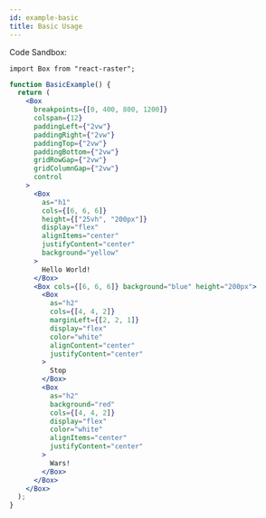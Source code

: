 ```yaml
---
id: example-basic
title: Basic Usage
---
```


Code Sandbox:

```tsx
import Box from "react-raster";
```

```jsx live
function BasicExample() {
  return (
    <Box
      breakpoints={[0, 400, 800, 1200]}
      colspan={12}
      paddingLeft={"2vw"}
      paddingRight={"2vw"}
      paddingTop={"2vw"}
      paddingBottom={"2vw"}
      gridRowGap={"2vw"}
      gridColumnGap={"2vw"}
      control
    >
      <Box
        as="h1"
        cols={[6, 6, 6]}
        height={["25vh", "200px"]}
        display="flex"
        alignItems="center"
        justifyContent="center"
        background="yellow"
      >
        Hello World!
      </Box>
      <Box cols={[6, 6, 6]} background="blue" height="200px">
        <Box
          as="h2"
          cols={[4, 4, 2]}
          marginLeft={[2, 2, 1]}
          display="flex"
          color="white"
          alignContent="center"
          justifyContent="center"
        >
          Stop
        </Box>
        <Box
          as="h2"
          background="red"
          cols={[4, 4, 2]}
          display="flex"
          color="white"
          alignItems="center"
          justifyContent="center"
        >
          Wars!
        </Box>
      </Box>
    </Box>
  );
}
```
